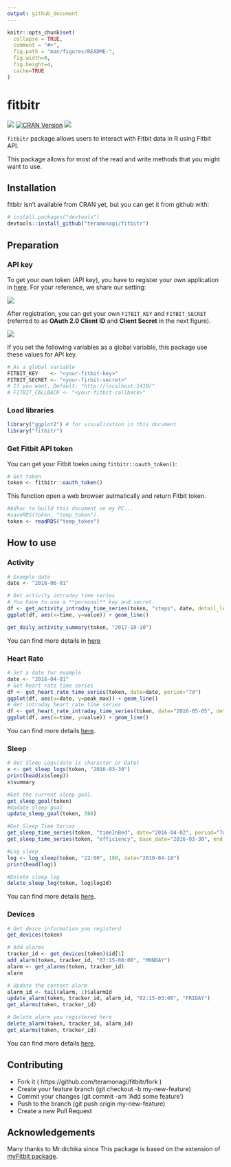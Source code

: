```yaml
---
output: github_document
---
```


<!-- README.md is generated from README.Rmd. Please edit that file -->

```r
knitr::opts_chunk$set(
  collapse = TRUE,
  comment = "#>",
  fig.path = "man/figures/README-",
  fig.width=8,
  fig.height=4,
  cache=TRUE
)
```

# fitbitr 

![](https://travis-ci.org/teramonagi/fitbitr.svg?branch=master)
[![CRAN Version](http://www.r-pkg.org/badges/version/fitbitr)](http://cran.rstudio.com/web/packages/fitbitr) 
![](http://cranlogs.r-pkg.org/badges/grand-total/fitbitr)

`fitbitr` package allows users to interact with Fitbit data in R using Fitbit API.

This package allows for most of the read and write methods that you might want to use. 

## Installation
fitbitr isn't available from CRAN yet, but you can get it from github with:
```r
# install.packages("devtools")
devtools::install_github("teramonagi/fitbitr")
```

## Preparation  
### API key
To get your own token (API key), you have to register your own application in [here](https://dev.fitbit.com/apps/new).
For your reference, we share our setting:

<div style="width:300px;">
![](man/figures/register_app.png)
</div>

After registration, you can get your own `FITBIT_KEY` and `FITBIT_SECRET` (referred to as **OAuth 2.0 Client ID** and **Client Secret** in the next figure).

<div style="width: 50%;">
![](man/figures/manage_my_apps.png)
</div>

If you set the following variables as a global variable, this package use these values for API key.
```r
# As a global variable
FITBIT_KEY    <- "<your-fitbit-key>"
FITBIT_SECRET <- "<your-firbit-secret>"
# If you want, Default: "http://localhost:1410/"
# FITBIT_CALLBACK <- "<your-fitbit-callback>" 
```

### Load libraries
```r
library("ggplot2") # for visualization in this document
library("fitbitr")
```

### Get Fitbit API token
You can get your Fitbit toekn using `fitbitr::oauth_token()`:
```r
# Get token
token <- fitbitr::oauth_token()
```
This function open a web browser autmatically and return Fitbit token.

```r
#Adhoc to build this document on my PC...
#saveRDS(token, "temp_token")
token <- readRDS("temp_token")
```

## How to use
### Activity
```r
# Example date
date <- "2016-06-01"

# Get activity intraday time series
# You have to use a **personal** key and secret.
df <- get_activity_intraday_time_series(token, "steps", date, detail_level="15min")
ggplot(df, aes(x=time, y=value)) + geom_line()

get_daily_activity_summary(token, "2017-10-10")
```

You can find more details in [here](https://dev.fitbit.com/docs/activity/)

### Heart Rate
```r
# Set a date for example
date <- "2016-04-01"
# Get heart rate time series
df <- get_heart_rate_time_series(token, date=date, period="7d")
ggplot(df, aes(x=date, y=peak_max)) + geom_line()
# Get intraday heart rate time series
df <- get_heart_rate_intraday_time_series(token, date="2016-05-05", detail_level="15min")
ggplot(df, aes(x=time, y=value)) + geom_line()
```

You can find more details [here](https://dev.fitbit.com/docs/heart-rate/).

### Sleep
```r
# Get Sleep Logs(date is character or Date)
x <- get_sleep_logs(token, "2016-03-30")
print(head(x$sleep))
x$summary

#Get the current sleep goal.
get_sleep_goal(token)
#Update sleep goal
update_sleep_goal(token, 380)

#Get Sleep Time Series
get_sleep_time_series(token, "timeInBed", date="2016-04-02", period="7d")
get_sleep_time_series(token, "efficiency", base_date="2016-03-30", end_date="2016-03-30")

#Log sleep
log <- log_sleep(token, "22:00", 180, date="2010-04-18")
print(head(log))

#Delete sleep log
delete_sleep_log(token, log$logId)
```

You can find more details [here](https://dev.fitbit.com/docs/sleep/).

### Devices 
```r
# Get deice information you registerd
get_devices(token)
```

```r
# Add alarms
tracker_id <- get_devices(token)$id[1]
add_alarm(token, tracker_id, "07:15-08:00", "MONDAY")
alarm <- get_alarms(token, tracker_id)
alarm
```

```r
# Update the content alarm
alarm_id <- tail(alarm, 1)$alarmId
update_alarm(token, tracker_id, alarm_id, "02:15-03:00", "FRIDAY")
get_alarms(token, tracker_id)
```

```r
# Delete alarm you registered here
delete_alarm(token, tracker_id, alarm_id)
get_alarms(token, tracker_id)
```

You can find more details [here](https://dev.fitbit.com/docs/devices/).

## Contributing
- Fork it ( https://github.com/teramonagi/fitbitr/fork )
- Create your feature branch (git checkout -b my-new-feature)
- Commit your changes (git commit -am 'Add some feature')
- Push to the branch (git push origin my-new-feature)
- Create a new Pull Request

## Acknowledgements

Many thanks to Mr.dichika since This package is based on the extension of [myFitbit package](https://github.com/dichika/myFitbit).

<!--
Future implementation
### Food Logging
You can find more details [here](https://dev.fitbit.com/docs/food-logging/).
### Friends
You can find more details [here](https://dev.fitbit.com/docs/friends/).

### Subscriptions
- https://dev.fitbit.com/docs/subscriptions/

### User
- https://dev.fitbit.com/docs/user/
### Body & Weight
You can find more details in [here](https://dev.fitbit.com/docs/body/)

-->

